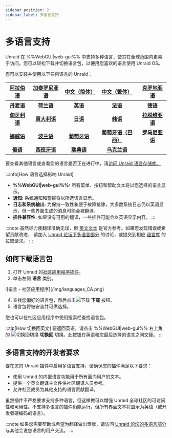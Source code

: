 ```yaml
---
sidebar_position: 2
sidebar_label: 多语言支持
---
```


# 多语言支持

Unraid 在 %%WebGUI|web-gui%% 中支持多种语言，使其在全球范围内更易于访问。您可以轻松下载并切换语言包，以便用您喜欢的语言使用 Unraid OS。

您可以安装并使用以下任何语言的 Unraid：

| **[阿拉伯语](https://github.com/unraid/lang-ar_AR)** | **[加泰罗尼亚语](https://github.com/unraid/lang-ca_CA)** | **[中文（简体）](https://github.com/unraid/lang-zh_CN)** |  **[中文（繁体）](https://github.com/unraid/lang-zh_TW)**  | **[克罗地亚语](https://github.com/unraid/lang-hr_HR)** |
| :----------------------------------------------: | :------------------------------------------------: | :------------------------------------------------: | :--------------------------------------------------: | :-----------------------------------------------: |
|  **[丹麦语](https://github.com/unraid/lang-da_DA)** |   **[荷兰语](https://github.com/unraid/lang-nl_NL)**  |   **[英语](https://github.com/unraid/lang-en_US)**   |    **[法语](https://github.com/unraid/lang-fr_FR)**    |   **[德语](https://github.com/unraid/lang-de_DE)**  |
| **[匈牙利语](https://github.com/unraid/lang-hu_HU)** |  **[意大利语](https://github.com/unraid/lang-it_IT)**  |   **[日语](https://github.com/unraid/lang-ja_JA)**   |    **[韩语](https://github.com/unraid/lang-ko_KO)**    | **[拉脱维亚语](https://github.com/unraid/lang-lv_LV)** |
|  **[挪威语](https://github.com/unraid/lang-no_NO)** |   **[波兰语](https://github.com/unraid/lang-pl_PL)**  |  **[葡萄牙语](https://github.com/unraid/lang-pt_PT)**  | **[葡萄牙语（巴西）](https://github.com/unraid/lang-pt_BR)** | **[罗马尼亚语](https://github.com/unraid/lang-ro_RO)** |
|  **[俄语](https://github.com/unraid/lang-ru_RU)**  |  **[西班牙语](https://github.com/unraid/lang-es_ES)**  |   **[瑞典语](https://github.com/unraid/lang-sv_SE)**  |   **[乌克兰语](https://github.com/unraid/lang-uk_UA)**   |                                                   |

要查看其他语言或查看您的语言是否正在进行中，请[访问 Unraid 语言存储库。](https://github.com/unraid/language-templates)

:::info[How 语言选择影响 Unraid]
- **%%WebGUI|web-gui%%:** 所有菜单、按钮和帮助文本将以您选择的语言显示。
- **通知:** 系统通知和警报将以所选语言显示。
- **日志和系统输出:** 为保持一致性和便于故障排除，大多数系统日志仍以英语显示，但一些界面生成的消息可能会被翻译。
- **插件兼容性:** 如果没有可用的翻译，一些插件可能会以英语显示内容。
:::

:::note
虽然尽力使翻译准确无误，但 [英文文本](https://github.com/unraid/lang-en_US) 是官方参考。如果您发现错误或希望贡献改进， 请加入 [Unraid 论坛下多语言部分](https://forums.unraid.net/forum/75-multi-language-section/) 的讨论，或提交到相应 [语言库](https://github.com/unraid/language-templates) 的拉取请求。
:::

## 如何下载语言包

1. 打开 Unraid 的[社区应用程序插件](https://unraid.net/community/apps)。
2. 单击左侧 **语言** 类别。

<div style={{ margin: 'auto', maxWidth: '600px', display: 'flex', flexDirection: 'column', alignItems: 'center' }}>
  ![语言 - 社区应用程序](/img/languages_CA.png)
</div>

4. 查找您偏好的语言包，然后点击![下载](/img/download_button_icon.png) **下载** 按钮。
5. 语言包将被安装并可供选择。

您也可以在社区应用程序中使用搜索栏查找语言包。

:::tip[How 切换回英文]
要返回英语，请点击 %%WebGUI|web-gui%% 右上角的 ![切换回切换](/img/switch_toggle_icon.png) **切换回** 切换。此按钮在英语和您最后选择的语言之间交替。
:::

## 多语言支持的开发者要求

要在您的 Unraid 插件中启用多语言支持，请确保您的插件满足以下要求：

- 使用 Unraid 的内置语言功能用于所有面向用户的文本。
- 提供一个英文翻译主文件供社区翻译人员参考。
- 允许社区成员为其他支持的语言贡献翻译。

虽然插件不严格要求支持多种语言，但这样做可以增强 Unraid 全球社区的可访问性和可用性。不支持多语言的插件仍能运行，但所有界面文本将显示为英语（或开发者硬编码的语言）。

:::note
如果您需要帮助或希望为翻译做出贡献，请访问 [Unraid 论坛的多语言部分](https://forums.unraid.net/forum/75-multi-language-section/)与其他会说您语言的用户交流。
:::
